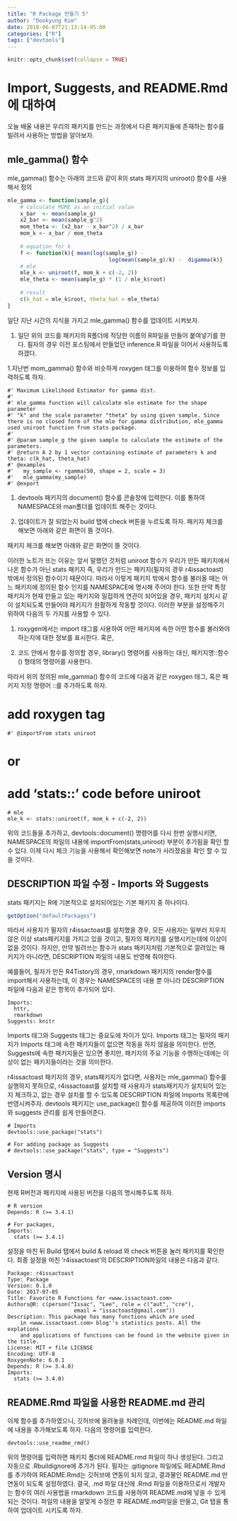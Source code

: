 ---
title: "R Package 만들기 5"
author: "Dookyung Kim"
date: 2018-06-07T21:13:14-05:00
categories: ["R"]
tags: ["devtools"]
---

```{r setup, include=FALSE}
knitr::opts_chunk$set(collapse = TRUE)
```

# Import, Suggests, and README.Rmd에 대하여


오늘 배울 내용은 우리의 패키지를 만드는 과정에서 다른 패키지들에 존재하는 함수를 빌려서 사용하는 방법을 알아보자.


## mle_gamma() 함수

mle_gamma() 함수는 아래의 코드와 같이 R의 stats 패키지의 uniroot() 함수를 사용해서 정의

```{r}
mle_gamma <- function(sample_g){
    # calculate MOME as an initial value
    x_bar  <- mean(sample_g)
    x2_bar <- mean(sample_g^2)
    mom_theta <- (x2_bar - x_bar^2) / x_bar
    mom_k <- x_bar / mom_theta
    
    # equation for k
    f <- function(k){ mean(log(sample_g)) -
                                log(mean(sample_g)/k) -  digamma(k)}
    # mle
    mle_k <- uniroot(f, mom_k + c(-2, 2))
    mle_theta <- mean(sample_g) * (1 / mle_k$root)
    
    # result
    c(k_hat = mle_k$root, theta_hat = mle_theta)
}
```


일단 지난 시간의 지식을 가지고 mle_gamma() 함수를 업데이트 시켜보자.

1. 일단 위의 코드를 패키지의 R폴더에 적당한 이름의 R파일을 만들어 붙여넣기를 한다. 필자의 경우 이전 포스팅에서 만들었던 inference.R 파일을 이어서 사용하도록 하겠다.

1.지난번 mom_gamma() 함수와 비슷하게 roxygen 태그를 이용하여 함수 정보를 입력하도록 하자.

```
#' Maximum Likelihood Estimator for gamma dist.
#'
#' mle_gamma function will calculate mle estimate for the shape parameter
#' "k" and the scale parameter "theta" by using given sample. Since there is no closed form of the mle for gamma distribution, mle_gamma used uniroot function from stats package.
#'
#' @param sample_g the given sample to calculate the estimate of the parameters.
#' @return A 2 by 1 vector containing estimate of parameters k and theta: c(k_hat, theta_hat)
#' @examples
#'   my_sample <- rgamma(50, shape = 2, scale = 3)
#'   mle_gamma(my_sample)
#' @export
```

1. devtools 패키지의 document() 함수를 콘솔창에 입력한다. 이를 통하여 NAMESPACE와 man폴더를 업데이트 해주는 것이다.

1. 업데이트가 잘 되었는지 build 탭에 check 버튼을 누르도록 하자.
패키지 체크를 해보면 아래와 같은 화면이 뜰 것이다.



패키지 체크를 해보면 아래와 같은 화면이 뜰 것이다.


이러한 노트가 뜨는 이유는 앞서 말했던 것처럼 uniroot 함수가 우리가 만든 패키지에서 나온 함수가 아닌 stats 패키지 즉, 우리가 만드는 패키지(필자의 경우 r4issactoast) 밖에서 정의된 함수이기 때문이다. 따라서 이렇게 패키지 밖에서 함수를 불러올 때는 어느 패키지에 정의된 함수 인지를 NAMESPACE에 명시해 주어야 한다. 또한 만약 특정 패키지가 현재 만들고 있는 패키지와 밀접하게 연관이 되어있을 경우, 패키지 설치시 같이 설치되도록 만들어야 패키지가 원활하게 작동할 것이다. 이러한 부분을 설정해주기 위하여 다음의 두 가지를 사용할 수 있다.

1. roxygen에서는 import 태그를 사용하여 어떤 패키지에 속한 어떤 함수를 불러와야하는지에 대한 정보를 표시한다. 혹은,

1. 코드 안에서 함수를 정의할 경우, library() 명령어를 사용하는 대신, 패키지명::함수() 형태의 명령어를 사용한다.

따라서 위의 정의된 mle_gamma() 함수의 코드에 다음과 같은 roxygen 태그, 혹은 패키지 지정 명령어 ::를 추가하도록 하자.

# add roxygen tag
    #' @importFrom stats uniroot
# or
# add 'stats::' code before uniroot 
    # mle
    mle_k <- stats::uniroot(f, mom_k + c(-2, 2))
    
위의 코드들을 추가하고, devtools::document() 명령어를 다시 한번 실행시키면, NAMESPACE의 파일의 내용에 importFrom(stats,uniroot) 부분이 추가됨을 확인 할 수 있다. 이제 다시 체크 기능을 사용해서 확인해보면 note가 사라졌음을 확인 할 수 있을 것이다.



## DESCRIPTION 파일 수정 - Imports 와 Suggests
stats 패키지는 R에 기본적으로 설치되어있는 기본 패키지 중 하나이다.

```{r}
getOption("defaultPackages")
```

따라서 사용자가 필자의 r4issactoast를 설치했을 경우, 모든 사용자는 일부러 지우지 않은 이상 stats패키지를 가지고 있을 것이고, 필자의 패키지를 실행시키는데에 이상이 없을 것이다. 하지만, 만약 빌려쓰는 함수가 stats 패키지처럼 기본적으로 깔려있는 패키지가 아니라면, DESCRIPTION 파일의 내용도 반영해 줘야한다.

예를들어, 필자가 만든 R4Tistory의 경우, rmarkdown 패키지의 render함수를 import해서 사용하는데, 이 경우는 NAMESPACE의 내용 뿐 아니라 DESCRIPTION 파일에 다음과 같은 항목이 추가되어 있다.

```
Imports:
  httr,
  rmarkdown
Suggests: knitr
```

Imports 태그와 Suggests 태그는 중요도에 차이가 있다. Imports 태그는 필자의 패키지가 Imports 태그에 속한 패키지들이 없으면 작동을 하지 않음을 의미한다. 반면, Suggests에 속한 패키지들은 있으면 좋지만, 패키지의 주요 기능을 수행하는데에는 이상이 없는 패키지들이라는 것을 의미한다.

r4issactoast 패키지의 경우, stats패키지가 없다면, 사용자는 mle_gamma() 함수를 실행하지 못하므로, r4issactoast를 설치할 때 사용자가 stats패키지가 설치되어 있는지 체크하고, 없는 경우 설치를 할 수 있도록 DESCRIPTION 파일에 Imports 목록란에 반영시켜주자. devtools 패키지는 use_package() 함수를 제공하여 이러한 imports와 suggests 관리를 쉽게 만들어준다.

```
# Imports
devtools::use_package("stats")

# For adding package as Suggests
# devtools::use_package("stats", type = "Suggests")
```

## Version 명시

현재 R버전과 패키지에 사용된 버전을 다음의 명시해주도록 하자.

```
# R version
Depends: R (>= 3.4.1)

# For packages,
Imports:
  stats (>= 3.4.1)
```

설정을 마친 뒤 Build 탭에서 build & reload 와 check 버튼을 눌러 패키지를 확인한다. 최종 설정을 마친 ’r4issactoast’의 DESCRIPTION파일의 내용은 다음과 같다.
```
Package: r4issactoast
Type: Package
Version: 0.1.0
Date: 2017-07-05
Title: Favorite R Functions for <www.issactoast.com>
Authors@R: c(person("Issac", "Lee", role = c("aut", "cre"),
                     email = "issactoast@gmail.com"))
Description: This package has many functions which are used
    in <www.issactoast.com> blog''s statistics posts. All the explations
    and applications of functions can be found in the website given in the title.
License: MIT + file LICENSE
Encoding: UTF-8
RoxygenNote: 6.0.1
Depends: R (>= 3.4.0)
Imports: 
  stats (>= 3.4.0)
```

## README.Rmd 파일을 사용한 README.md 관리


이제 함수를 추가하였으니, 깃허브에 올려놓을 차례인데, 이번에는 README.md 파일에 내용을 추가해보도록 하자. 다음의 명령어를 입력한다.

```
devtools::use_readme_rmd()
```

위의 명령어를 입력하면 패키지 폴더에 README.rmd 파일이 하나 생성된다. 그리고 자동으로 .Rbuildignore에 추가가 된다. 필자는 .gitignore 파일에도 README.Rmd를 추가하여 README.Rmd는 깃허브에 연동이 되지 않고, 결과물인 README.md 만 연동이 되도록 설정하였다. 결국, .md 파일 대신에 .Rmd 파일을 이용하므로서 개발자는 함수의 여러 사용법을 rmarkdown 코드를 사용하여 README.md에 넣을 수 있게 되는 것이다. 파일의 내용을 알맞게 수정한 후 README.md파일을 만들고, Git 탭을 통하여 업데이트 시키도록 하자.

